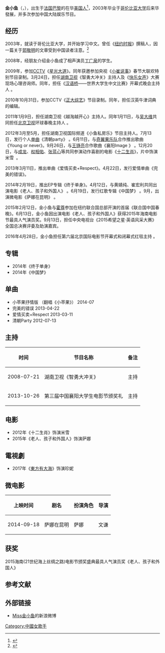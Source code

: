 {{multiple issues|
{{fanpov|time=2013-04-9T06:41:22+00:00}}
{{blpsources|time=2013-04-9T06:41:22+00:00}}
}}
{{艺人|姓名=金小鱼|類型=艺人|職業=歌手、演员、主持人|教育程度=哥伦比亚大学|唱片公司=UBT联合唱片|代表作=萨娜在昆明、清朝party、完美的错误、十二生肖|出生日期=1986年6月21日|出生地點=法国巴黎|外文名=Aventurina King|其他藝名=小鱼|國籍=法国、美国|圖片=}}

'''金小鱼'''（{{Lang-fr|Aventurina King}}，{{bd|1986年|6月21日}}），出生于[[法国|法国]][[巴黎|巴黎]]的在华[[美国人|美国人]]<ref>{{cite web |title=金小鱼：这辈子都不会再跳水！(组图) |url=http://news.163.com/13/0618/15/91LMMR3M00014AED.html |website=news.163.com |access-date=2019-01-12 |archive-url=https://web.archive.org/web/20190112100548/http://news.163.com/13/0618/15/91LMMR3M00014AED.html |archive-date=2019-01-12 |dead-url=yes }}</ref>，2003年毕业于[[哥伦比亚大学|哥伦比亚大学]]后来华發展，并多次参加中国大陆娱乐节目。

== 经历 ==
{{unreferenced section}}
2003年，就读于哥伦比亚大学，并开始学习中文。曾任《[[纽约时报|纽约时报]]》撰稿人，因一篇关于[[郭敬明|郭敬明]]的文章受到中国读者注意。<ref>{{Cite web|title=法国女孩金小鱼上中国春晚_尚文频道_新浪网|url=http://style.sina.com.cn/news/s/2011-02-14/103673811.shtml|access-date=2022-03-02|work=style.sina.com.cn}}</ref>

2008年，经朋友介绍金小鱼成了相声演员[[丁广泉|丁广泉]]的学生。

2009年，参加[[中国中央电视台|CCTV]]《[[星光大道_(央视节目)|星光大道]]》。同年获邀参加央视《[[小崔说事|小崔说事]]》春节大联欢特别节目录制。3月24日，担任[[湖南卫视|湖南卫视]]《智勇大冲关》主持人及《[[快乐女声|快乐女声]]》大赛现场心理咨询师。同年，担任《[[汉语桥|汉语桥]]——世界大学生中文比赛》开幕式晚会主持人 。

2010年10月31日，参加CCTV《[[正大综艺|正大综艺]]》节目录制。同年，担任汉英牛津词典的编辑。

2011年1月9日，担任湖南卫视《越淘越开心》主持人。同年1月11日，与[[吴大维|吴大维]]共同担任[[北京卫视|北京卫视]]环球春晚主持人 。

2012年3月至5月，担任湖南卫视国际频道《小鱼私房乐》节目主持人。7月13日，发行个人[[单曲|单曲]]《清朝party》 。6月11日，与[[奇翼果乐队|奇翼果乐队]]合作推出歌曲《Young or never》。9月26日，与[[王铮亮|王铮亮]]合作歌曲《襄阳Image 》 。12月20日，与[[成龙|成龙]]、[[权相佑|权相佑]]、[[张蓝心|张蓝心]]等共同参演动作喜剧的电影《[[十二生肖|十二生肖]]》，片中饰演米雪  。

2013年3月11日，推出单曲《爱情买卖+Respect》。4月22日，发行爱情单曲《完美的错误》。

2014年2月19日，推出EP专辑《终于单身》。4月12日，与黄婧纯、崔宏利共同出演电影《老人、孩子和外国人》 。6月19日，发行红歌专辑《中国梦》 。9月，出演微电影《萨娜在昆明》 。

2015年2月12日，金小鱼与[[霍尊|霍尊]]参加在纽约联合国总部开演的首届《联合国中国春晚》。6月13日，金小鱼因出演电影《老人、孩子和外国人》获得2015年海南电影节最具人气演员奖。9月13日，担任中央电视台《2015希望之星·英语风采大赛》全国总决赛评委及助演嘉宾。

2016年4月28日，金小鱼担任第六届北京国际电影节开幕式和闭幕式红毯主持 。

== 专辑 ==
* 2014年《终于单身》
* 2014年《中国梦》

== 单曲 ==
* 小苹果抒情版 （翻唱《小苹果》） 2014-07
* 完美的错误  2013-04-22
* 爱情买卖+Respect  2013-03-11
* 清朝Party  2012-07-13

== 主持 ==
{| class="wikitable"
!时间
!节目名称
!备注
|-
|2008-07-21
|湖南卫视《智勇大冲关》
|主持
|-
|2013-10-26
|第三届中国襄阳大学生电影节颁奖礼
|主持
|}

== 电影 ==
* 2012年《十二生肖》饰演米雪
* 2015年《老人、孩子和外国人》饰演萨娜

== 電視劇 ==
* 2017年《[[東方有大海|東方有大海]]》饰演珍妮

== 微电影 ==
{| class="wikitable"
!上映时间
!剧名
!扮演角色
!导演
|-
|2014-09-18
|萨娜在昆明
|萨娜
|文谦
|}

== 获奖 ==
2015海南(21世纪海上丝绸之路)电影节颁奖盛典最具人气演员奖《老人、孩子和外国人》

== 参考文献 ==
{{Reflist}}

== 外部链接 ==
* [https://weibo.com/u/1579681914?is_hot=1 Miss金小鱼]的新浪微博

{{DEFAULTSORT:King, Aventurina}}
[[Category:中國女歌手|Category:中國女歌手]]